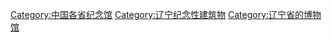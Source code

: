 [[Category:中国各省纪念馆|Category:中国各省纪念馆]]
[[Category:辽宁纪念性建筑物|Category:辽宁纪念性建筑物]]
[[Category:辽宁省的博物馆|Category:辽宁省的博物馆]]